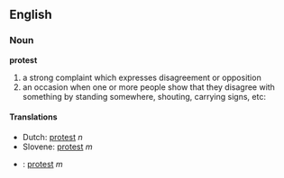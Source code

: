 ==English==

===Noun===
'''protest'''

# a strong complaint which expresses disagreement or opposition
# an occasion when one or more people show that they disagree with something by standing somewhere, shouting, carrying signs, etc:

====Translations====
*Dutch: [[protest]] ''n''
*Slovene: [[protest]] ''m''
*{{pl}}: [[protest]] ''m''